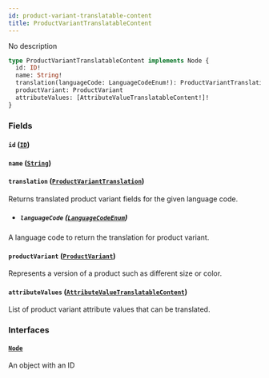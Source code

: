 ```yaml
---
id: product-variant-translatable-content
title: ProductVariantTranslatableContent
---
```


No description

```graphql
type ProductVariantTranslatableContent implements Node {
  id: ID!
  name: String!
  translation(languageCode: LanguageCodeEnum!): ProductVariantTranslation
  productVariant: ProductVariant
  attributeValues: [AttributeValueTranslatableContent!]!
}
```

### Fields

#### `id` ([`ID`](../../../developer/api-reference/scalars/id))

#### `name` ([`String`](../../../developer/api-reference/scalars/string))

#### `translation` ([`ProductVariantTranslation`](../../../developer/api-reference/objects/product-variant-translation))

Returns translated product variant fields for the given language code.

- ##### `languageCode` ([`LanguageCodeEnum`](../../../developer/api-reference/enums/language-code-enum))

A language code to return the translation for product variant.

#### `productVariant` ([`ProductVariant`](../../../developer/api-reference/objects/product-variant))

Represents a version of a product such as different size or color.

#### `attributeValues` ([`AttributeValueTranslatableContent`](../../../developer/api-reference/objects/attribute-value-translatable-content))

List of product variant attribute values that can be translated.

### Interfaces

#### [`Node`](../../../developer/api-reference/interfaces/node)

An object with an ID
